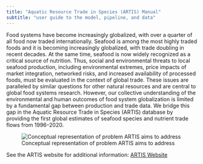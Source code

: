 ```yaml
---
title: "Aquatic Resource Trade in Species (ARTIS) Manual"
subtitle: "user guide to the model, pipeline, and data"
---
```


Food systems have become increasingly globalized, with over a quarter of all food now traded internationally. Seafood is among the most highly traded foods and it is becoming increasingly globalized, with trade doubling in recent decades. At the same time, seafood is now widely recognized as a critical source of nutrition. Thus, social and environmental threats to local seafood production, including environmental extremes, price impacts of market integration, networked risks, and increased availability of processed foods, must be evaluated in the context of global trade. These issues are paralleled by similar questions for other natural resources and are central to global food systems research. However, our collective understanding of the environmental and human outcomes of food system globalization is limited by a fundamental gap between production and trade data. We bridge this gap in the Aquatic Resource Trade in Species (ARTIS) database by providing the first global estimates of seafood species and nutrient trade flows from 1996–2020.

![Conceptual representation of problem ARTIS aims to address](images/artis_fig_V4.png)

::: {.callout-note title="More resources"}
See the ARTIS website for additional information: [ARTIS Website](https://artisdata.weebly.com/)
:::